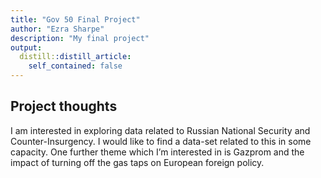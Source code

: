 ```yaml
---
title: "Gov 50 Final Project"
author: "Ezra Sharpe"
description: "My final project"
output:
  distill::distill_article:
    self_contained: false
---
```




## Project thoughts

I am interested in exploring data related to Russian National Security and 
Counter-Insurgency. I would like to find a data-set related to this in some
capacity. One further theme which I'm interested in is 
Gazprom and the impact of turning off the gas taps on European foreign policy. 